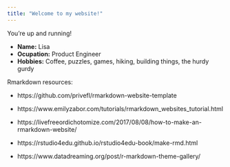 ---
title: "Welcome to my website!"
---

You're up and running!

+ __Name:__ Lisa 
+ __Ocupation:__ Product Engineer
+ __Hobbies:__ Coffee, puzzles, games, hiking, building things, the hurdy gurdy

Rmarkdown resources: 

 - https://github.com/privefl/rmarkdown-website-template 
 
 - https://www.emilyzabor.com/tutorials/rmarkdown_websites_tutorial.html
 
 - https://livefreeordichotomize.com/2017/08/08/how-to-make-an-rmarkdown-website/
 
 - https://rstudio4edu.github.io/rstudio4edu-book/make-rmd.html
 
 - https://www.datadreaming.org/post/r-markdown-theme-gallery/
 